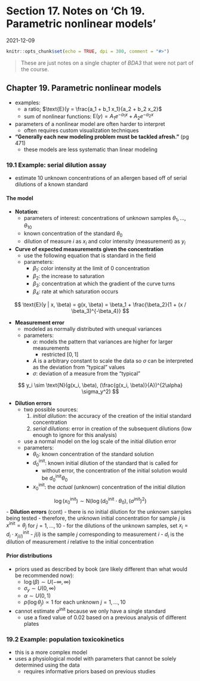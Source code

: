 # Section 17. Notes on 'Ch 19. Parametric nonlinear models'

2021-12-09

```r
knitr::opts_chunk$set(echo = TRUE, dpi = 300, comment = "#>")
```

> These are just notes on a single chapter of *BDA3* that were not part of the course.

## Chapter 19. Parametric nonlinear models

- examples:
  - a ratio; $\text{E}(y = \frac{a_1 + b_1 x_1}{a_2 + b_2 x_2}$
  - sum of nonlinear functions: $\text{E}(y) = A_1 e^{-\alpha_1x} + A_2 e^{-\alpha_2x}$
- parameters of a nonlinear model are often harder to interpret
  - often requires custom visualization techniques
- **"Generally each new modeling problem must be tackled afresh."** (pg 471)
  - these models are less systematic than linear modeling

### 19.1 Example: serial dilution assay {-}

- estimate 10 unknown concentrations of an allergen based off of serial dilutions of a known standard

#### The model {-}

- **Notation**:
  - parameters of interest: concentrations of unknown samples $\theta_1, \dots, \theta_10$
  - known concentration of the standard $\theta_0$
  - dilution of measure $i$ as $x_i$ and color intensity (measurement) as $y_i$
- **Curve of expected measurements given the concentration**
  - use the following equation that is standard in the field
  - parameters:
    - $\beta_1$: color intensity at the limit of 0 concentration
    - $\beta_2$: the increase to saturation
    - $\beta_3$: concentration at which the gradient of the curve turns
    - $\beta_4$: rate at which saturation occurs

$$
\text{E}(y | x, \beta) =
  g(x, \beta) =
  \beta_1 + \frac{\beta_2}{1 + (x / \beta_3)^{-\beta_4}}
$$

- **Measurement error**
  - modeled as normally distributed with unequal variances
  - parameters:
    - $\alpha$: models the pattern that variances are higher for larger measurements
      - restricted $[0, 1]$
    - $A$ is a arbitrary constant to scale the data so $\sigma$ can be interpreted as the deviation from "typical" values
    - $\sigma$: deviation of a measure from the "typical"

$$
y_i \sim \text{N}(g(x_i, \beta), (\frac{g(x_i, \beta)}{A})^{2\alpha} \sigma_y^2)
$$

- **Dilution errors**
  - two possible sources:
    1. *initial dilution*: the accuracy of the creation of the initial standard concentration
    2. *serial dilutions*: error in creation of the subsequent dilutions (low enough to ignore for this analysis)
  - use a normal model on the log scale of the initial dilution error
  - parameters:
    - $\theta_0$: known concentration of the standard solution
    - $d_0^\text{init}$: known initial dilution of the standard that is called for
      - without error, the concentration of the initial solution would be $d_0^\text{init} \theta_0$
    - $x_0^\text{init}$: the *actual* (unknown) concentration of the initial dilution

$$
\log(x_0^\text{init}) \sim \text{N}(\log(d_0^\text{init} \cdot \theta_0), (\sigma^\text{init})^2)
$$
- **Dilution errors** (cont)
  - there is no initial dilution for the unknown samples being tested
    - therefore, the unknown initial concentration for sample $j$ is $x^\text{init} = \theta_j$ for $j = 1, \dots, 10$
    - for the dilutions of the unknown samples, set $x_i = d_i \cdot x_{j(i)}^\text{init}$
      - $j(i)$ is the sample $j$ corresponding to measurement $i$
      - $d_i$ is the dilution of measurement $i$ relative to the initial concentration

#### Prior distributions {-}

- priors used as described by book (are likely different than what would be recommended now):
  - $\log(\beta) \sim U(-\infty, \infty)$
  - $\sigma_y \sim U(0, \infty)$
  - $\alpha \sim U(0,1)$
  - $p(\log \theta_j) \propto 1$ for each unknown $j = 1, \dots, 10$
- cannot estimate $\sigma^\text{init}$ because we only have a single standard
  - use a fixed value of 0.02 based on a previous analysis of different plates

### 19.2 Example: population toxicokinetics {-}

- this is a more complex model
- uses a physiological model with parameters that cannot be solely determined using the data
  - requires informative priors based on previous studies
